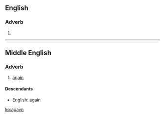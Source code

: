 ==English==

===Adverb===
{{infl|en|adverb}}

# {{obsolete spelling of|again}}

----

==Middle English==
<!--this Middle English entry was created using Template:new enm entry-->
===Adverb===
{{infl|enm|adverb}}

# [[again]]

====Descendants====
* English: [[again]]

[[ko:agayn]]